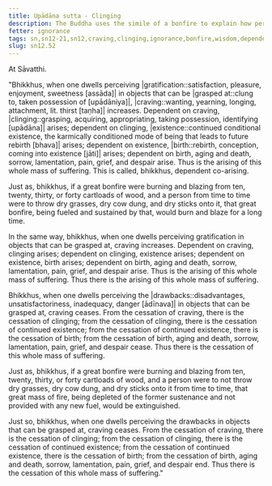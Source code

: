 ```yaml
---
title: Upādāna sutta - Clinging
description: The Buddha uses the simile of a bonfire to explain how perceiving gratification in objects that can be grasped at leads to clinging, to suffering, and how perceiving drawbacks in objects that can be grasped at leads to the cessation of clinging, to the ending of suffering.
fetter: ignorance
tags: sn,sn12-21,sn12,craving,clinging,ignorance,bonfire,wisdom,dependent origination
slug: sn12.52
---
```


At Sāvatthi.

"Bhikkhus, when one dwells perceiving |gratification::satisfaction, pleasure, enjoyment, sweetness [assāda]| in objects that can be |grasped at::clung to, taken possession of [upādāniya]|, |craving::wanting, yearning, longing, attachment, lit. thirst [taṇha]| increases. Dependent on craving, |clinging::grasping, acquiring, appropriating, taking possession, identifying [upādāna]| arises; dependent on clinging, |existence::continued conditional existence, the karmically conditioned mode of being that leads to future rebirth [bhava]| arises; dependent on existence, |birth::rebirth, conception, coming into existence [jāti]| arises; dependent on birth, aging and death, sorrow, lamentation, pain, grief, and despair arise. Thus is the arising of this whole mass of suffering. This is called, bhikkhus, dependent co-arising.

Just as, bhikkhus, if a great bonfire were burning and blazing from ten, twenty, thirty, or forty cartloads of wood, and a person from time to time were to throw dry grasses, dry cow dung, and dry sticks onto it, that great bonfire, being fueled and sustained by that, would burn and blaze for a long time.

In the same way, bhikkhus, when one dwells perceiving gratification in objects that can be grasped at, craving increases. Dependent on craving, clinging arises; dependent on clinging, existence arises; dependent on existence, birth arises; dependent on birth, aging and death, sorrow, lamentation, pain, grief, and despair arise. Thus is the arising of this whole mass of suffering. Thus there is the arising of this whole mass of suffering.

Bhikkhus, when one dwells perceiving the |drawbacks::disadvantages, unsatisfactoriness, inadequacy, danger [ādīnava]| in objects that can be grasped at, craving ceases. From the cessation of craving, there is the cessation of clinging; from the cessation of clinging, there is the cessation of continued existence; from the cessation of continued existence, there is the cessation of birth; from the cessation of birth, aging and death, sorrow, lamentation, pain, grief, and despair cease. Thus there is the cessation of this whole mass of suffering.

Just as, bhikkhus, if a great bonfire were burning and blazing from ten, twenty, thirty, or forty cartloads of wood, and a person were to not throw dry grasses, dry cow dung, and dry sticks onto it from time to time, that great mass of fire, being depleted of the former sustenance and not provided with any new fuel, would be extinguished.

Just so, bhikkhus, when one dwells perceiving the drawbacks in objects that can be grasped at, craving ceases. From the cessation of craving, there is the cessation of clinging; from the cessation of clinging, there is the cessation of continued existence; from the cessation of continued existence, there is the cessation of birth; from the cessation of birth, aging and death, sorrow, lamentation, pain, grief, and despair end. Thus there is the cessation of this whole mass of suffering."
